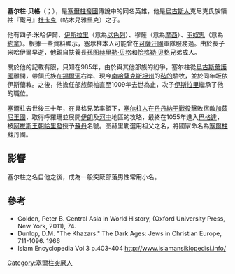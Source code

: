 {{short description|Oghuz Turkic warlord, eponymous founder of the Seljuk dynasty}}
{{Infobox monarch
|name=塞尔柱
|title      = [[贝伊|贝伊]]
|image =
|royal house= [[塞尔柱王朝|塞尔柱王朝]]
|father     = {{le|杜卡克·貝格|Tuqaq}}
|death_date= 約1009年|death_place=[[毡的|毡的]]
|religion = [[伊斯兰教|伊斯兰教]]
}}
'''塞尔柱·贝格'''（{{lang-fa|سلجوق}}；{{bd|？||1009年}}），是[[塞爾柱帝國|塞爾柱帝國]]傳說中的同名英雄，他是[[烏古斯人|烏古斯人]]克尼克氏族領袖『鐵弓』[[杜卡克|杜卡克]]（帖木兒雅里克）之子。

他有四子:米哈伊爾、[[伊斯拉里|伊斯拉里]]（意為[[以色列|以色列]]）、穆薩（意為[[摩西|摩西]]）、[[羽奴思|羽奴思]]（意為[[約拿|約拿]]）。根據一些資料顯示，塞尔柱本人可能曾在[[可薩汗國|可薩汗國]]軍隊服務過。由於長子米哈伊爾早逝，他親自扶養長孫[[图赫里勒·贝格|图赫里勒·贝格]]和[[恰格勒·贝格|恰格勒·贝格]]兄弟成人。

關於他的記載有限，只知在985年，由於與其他部族的紛爭，塞尔柱從[[烏古斯葉護國|烏古斯葉護國]]離開，帶領氏族在[[錫爾河|錫爾河]]右岸、現今[[南哈薩克斯坦州|南哈薩克斯坦州]]的[[毡的|毡的]]駐牧，並於同年皈依伊斯蘭教。之後，他擔任部族領袖直至1009年去世為止，次子[[伊斯拉里|伊斯拉里]]繼承了他的職位。

塞爾柱去世後三十年，在貝格兄弟率領下，[[塞尔柱人|塞尔柱人]]在[[丹丹納干戰役|丹丹納干戰役]]擊敗宿敵[[加茲尼王國|加茲尼王國]]，取得呼羅珊並展開[[伊朗|伊朗]]及[[河中|河中]]地區的攻略，最終在1055年進入[[巴格達|巴格達]]，被[[阿拔斯王朝|阿拔斯王朝]][[哈里發|哈里發]]授予[[蘇丹_(稱謂)|蘇丹]]名號。图赫里勒選用祖父之名，將國家命名為[[塞爾柱|塞爾柱]]蘇丹國。

==影響==
塞尔柱之名自他之後，成為一般突厥部落男性常用小名。

==參考==
*Golden, Peter B. Central Asia in World History, (Oxford University Press, New York, 2011), 74.
*Dunlop, D.M. "The Khazars." The Dark Ages: Jews in Christian Europe, 711-1096. 1966
*Islam Encyclopedia Vol 3 p.403-404  http://www.islamansiklopedisi.info/ {{Wayback|url=http://www.islamansiklopedisi.info/ |date=20151228182743 }} 

{{s-start}}
{{s-hou|[[塞尔柱王朝|塞尔柱王朝]]||?年||1009年}}
{{s-reg|}}
{{s-bef|before=無（部族獨立）}}
{{s-ttl|title=塞尔柱部族長老|years=985年-1009年}}
{{s-aft|after=[[伊斯拉里|伊斯拉里]]}}
{{s-end}}

{{塞爾柱王朝}}
[[Category:塞爾柱突厥人|Category:塞爾柱突厥人]]